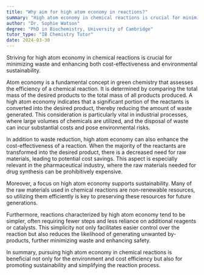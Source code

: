 ```yaml
---
title: "Why aim for high atom economy in reactions?"
summary: "High atom economy in chemical reactions is crucial for minimizing waste, enhancing cost-effectiveness, and promoting environmental sustainability."
author: "Dr. Sophie Watson"
degree: "PhD in Biochemistry, University of Cambridge"
tutor_type: "IB Chemistry Tutor"
date: 2024-03-30
---
```


Striving for high atom economy in chemical reactions is crucial for minimizing waste and enhancing both cost-effectiveness and environmental sustainability.

Atom economy is a fundamental concept in green chemistry that assesses the efficiency of a chemical reaction. It is determined by comparing the total mass of the desired products to the total mass of all products produced. A high atom economy indicates that a significant portion of the reactants is converted into the desired product, thereby reducing the amount of waste generated. This consideration is particularly vital in industrial processes, where large volumes of chemicals are utilized, and the disposal of waste can incur substantial costs and pose environmental risks.

In addition to waste reduction, high atom economy can also enhance the cost-effectiveness of a reaction. When the majority of the reactants are transformed into the desired product, there is a decreased need for raw materials, leading to potential cost savings. This aspect is especially relevant in the pharmaceutical industry, where the raw materials needed for drug synthesis can be prohibitively expensive.

Moreover, a focus on high atom economy supports sustainability. Many of the raw materials used in chemical reactions are non-renewable resources, so utilizing them efficiently is key to preserving these resources for future generations.

Furthermore, reactions characterized by high atom economy tend to be simpler, often requiring fewer steps and less reliance on additional reagents or catalysts. This simplicity not only facilitates easier control over the reaction but also reduces the likelihood of generating unwanted by-products, further minimizing waste and enhancing safety.

In summary, pursuing high atom economy in chemical reactions is beneficial not only for the environment and cost efficiency but also for promoting sustainability and simplifying the reaction process.
    